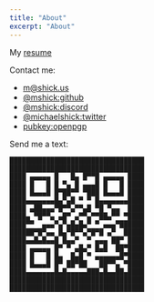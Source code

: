 ```yaml
---
title: "About"
excerpt: "About"
---
```


My [resume](/resume/)

Contact me:

- [m@shick.us](mailto:m@shick.us)
- [@mshick\:github](https://github.com/mshick)
- [@mshick\:discord](https://discord.gg/5app8Tw6QZ)
- [@michaelshick\:twitter](https://twitter.com/michaelshick)
- [pubkey\:openpgp](https://keys.openpgp.org/vks/v1/by-fingerprint/A92EF69D40980EBA7972D949ADF5BC9704BB4A61)

Send me a text:

```
█████████████████████████████████
█████████████████████████████████
████ ▄▄▄▄▄ █   █▄ █▀▀█ ▄▄▄▄▄ ████
████ █   █ █ ▀▄ █ ▄▄▄█ █   █ ████
████ █▄▄▄█ █▀██▀▀ ▀███ █▄▄▄█ ████
████▄▄▄▄▄▄▄█▄▀▄█ ▀ ▀ █▄▄▄▄▄▄▄████
████ ▄██▄▄▄▀█▀▀▄▀▀▄█ ▀█ ▀▄▄  ████
████▄ ▀█▀▀▄ ▄█▀ ▄▀▀▄▀▀██▄▀▀ ▀████
████▀▀  ▄▄▄▀▄▀▄█▄█▄▀ ▀ ▄▄▄▀██████
██████▀█▀▄▄ █▄▀█▀▀▄▀█▀█ ▄▀  █████
████▄▄█▄█▄▄█ █▄▄▀  ▀ ▄▄▄ ██▀ ████
████ ▄▄▄▄▄ █▀ ▀ ▄█▄▀ █▄█  ██▀████
████ █   █ █▄  █▄█ ▀ ▄▄▄▄▄▄█▀████
████ █▄▄▄█ █▀ ██▀██   ██▀▀▄ ▀████
████▄▄▄▄▄▄▄█▄█▄▄▄▄▄███▄█▄▄██▄████
█████████████████████████████████
█████████████████████████████████
```
